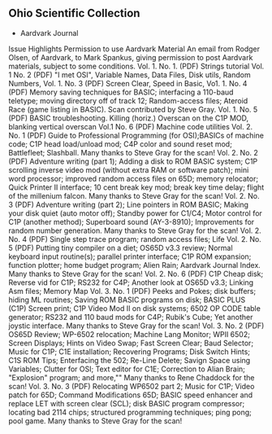 == Ohio Scientific Collection ==

* Aardvark Journal

Issue	Highlights
Permission to use Aardvark Material	An email from Rodger Olsen, of Aardvark, to Mark Spankus, giving permission to post Aardvark materials, subject to some conditions.
Vol. 1. No. 1. (PDF)	Strings tutorial
Vol. 1 No. 2  (PDF)	"I met OSI", Variable Names, Data Files, Disk utils, Random Numbers,
Vol. 1. No. 3 (PDF)	Screen Clear, Speed in Basic,
Vo1. 1. No. 4 (PDF)	Memory saving techniques for BASIC; interfacing a 110-baud teletype; moving directory off of track 12; Random-access files;  Ateroid Race (game listing in BASIC).  Scan contributed by Steve Gray.
Vol. 1. No. 5 (PDF)	BASIC troubleshooting.  Killing (horiz.) Overscan on the C1P MOD, blanking vertical overscan
Vol.1 No. 6 (PDF)	Machine code utilities
Vol. 2. No. 1 (PDF)	Guide to Professional Programming (for OSI);BASICs of machine code; C1P head load/unload mod; C4P color and sound reset mod; Battlefleet; Slashball. Many thanks to Steve Gray for the scan!
Vol. 2. No. 2 (PDF)	Adventure writing (part 1); Adding a disk to ROM BASIC system; C1P scrolling inverse video mod (without extra RAM or software patch); mini word processor; improved random access files on 65D; memory relocator; Quick Printer II interface; 10 cent break key mod; break key time delay; flight of the millenium falcon. Many thanks to Steve Gray for the scan!
Vol. 2. No. 3 (PDF)	Adventure writing (part 2); Line pointers in ROM BASIC; Making your disk quiet (auto motor off); Standby power for C1/C4; Motor control for C1P (another method); Superboard sound (AY-3-8910); Improvements for random number generation. Many thanks to Steve Gray for the scan!
Vol. 2. No. 4 (PDF)	Single step trace program; random access files; Life
Vol. 2. No. 5 (PDF)	Putting tiny compiler on a diet; OS65D v3.3 review; Normal keyboard input routine(s); parallel printer interface; C1P ROM expansion; function plotter; home budget program; Alien Rain; Aardvark Journal Index. Many thanks to Steve Gray for the scan!
Vol. 2. No. 6 (PDF)	C1P Cheap disk; Reverse vid for C1P; RS232 for C4P; Another look at OS65D v3.3;
Linking Asm files; Memory Map
Vol. 3. No. 1 (PDF)	Peeks and Pokes; disk buffers; hiding ML routines; Saving ROM BASIC programs on disk; BASIC PLUS (C1P) Screen print; C1P Video Mod II on disk systems; 6502 OP CODE table generator; RS232 and 110 baud mods for C4P; Rubik's Cube; Yet another joystic interface. Many thanks to Steve Gray for the scan!
Vol. 3. No. 2 (PDF)	OS65D Review; WP-6502 relocation; Machine Lang Monitor; WPII 6502; Screen Displays; Hints on Video Swap; Fast Screen Clear; Baud Selector; Music for C1P; C1E installation; Recovering Programs; Disk Switch Hints; C1S ROM Tips; Enterfacing the 502; Re-Line Delete; Savign Space using Variables; Clutter for OSI; Text editor for C1E; Correction to Alian Brain; "Explosion" program; and more,"" Many thanks to Rene Chaddock for the scan!
Vol. 3. No. 3 (PDF)	Relocating WP6502 part 2; Music for C1P; Video patch for 65D; Command Modifications 65D; BASIC speed enhancer and replace LET with screen clear (SCL); disk BASIC program compressor; locating bad 2114 chips; structured programming techniques; ping pong; pool game. Many thanks to Steve Gray for the scan!
